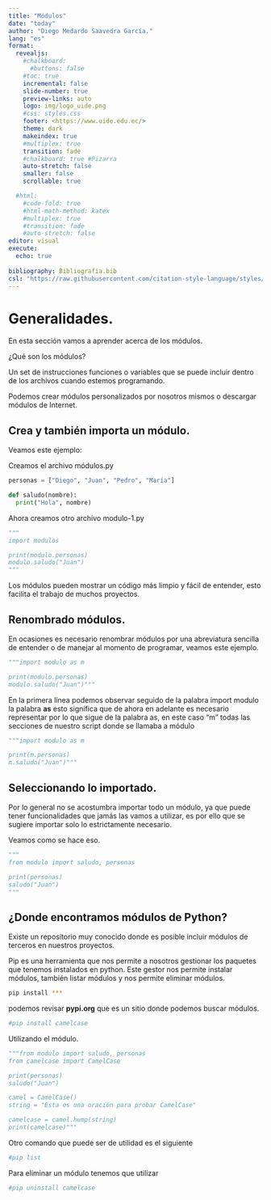 ```yaml
---
title: "Módulos"
date: "today"
author: "Diego Medardo Saavedra García."
lang: "es"
format:
  revealjs:
    #chalkboard: 
      #buttons: false
    #toc: true
    incremental: false
    slide-number: true
    preview-links: auto
    logo: img/logo_uide.png
    #css: styles.css
    footer: <https://www.uide.edu.ec/>
    theme: dark
    makeindex: true
    #multiplex: true
    transition: fade
    #chalkboard: true #Pizarra
    auto-stretch: false
    smaller: false
    scrollable: true

  #html: 
    #code-fold: true
    #html-math-method: katex
    #multiplex: true
    #transition: fade
    #auto-stretch: false
editor: visual
execute: 
  echo: true
    
bibliography: Bibliografia.bib
csl: "https://raw.githubusercontent.com/citation-style-language/styles/master/apa.csl"
---
```


# Generalidades.

En esta sección vamos a aprender acerca de los módulos.

¿Qué son los módulos?

Un set de instrucciones funciones o variables que se puede incluir dentro de los archivos cuando estemos programando.

Podemos crear módulos personalizados por nosotros mismos o descargar módulos de Internet.

## Crea y también importa un módulo.

Veamos este ejemplo:

Creamos el archivo módulos.py

```python

personas = ["Diego", "Juan", "Pedro", "María"]

def saludo(nombre):
  print("Hola", nombre)
```

Ahora creamos otro archivo modulo-1.py

```python
"""
import modulos

print(modulo.personas)
modulo.saludo("Juan")
"""
```

Los módulos pueden mostrar un código más limpio y fácil de entender, esto facilita el trabajo de muchos proyectos.

## Renombrado módulos.

En ocasiones es necesario renombrar módulos por una abreviatura sencilla de entender o de manejar al momento de programar, veamos este ejemplo.

```python
"""import modulo as m

print(modulo.personas)
modulo.saludo("Juan")"""
```

En la primera línea podemos observar seguido de la palabra import modulo la palabra **as** esto significa que de ahora en adelante es necesario representar por lo que sigue de la palabra as, en este caso "m" todas las secciones de nuestro script donde se llamaba a módulo

```python
"""import modulo as m

print(m.personas)
m.saludo("Juan")"""
```

## Seleccionando lo importado.

Por lo general no se acostumbra importar todo un módulo, ya que puede tener funcionalidades que jamás las vamos a utilizar, es por ello que se sugiere importar solo lo estrictamente necesario.

Veamos como se hace eso.

```python
"""
from modulo import saludo, personas

print(personas)
saludo("Juan")
"""
```

## ¿Donde encontramos módulos de Python?

Existe un repositorio muy conocido donde es posible incluir módulos de terceros en nuestros proyectos.

Pip es una herramienta que nos permite a nosotros gestionar los paquetes que tenemos instalados en python. Este gestor nos permite instalar módulos, también listar módulos y nos permite eliminar módulos.

```bash
pip install ***
```

podemos revisar **pypi.org** que es un sitio donde podemos buscar módulos.

```bash
#pip install camelcase
```

Utilizando el módulo.

```python
"""from modulo import saludo, personas
from camelcase import CamelCase

print(personas)
saludo("Juan")

camel = CamelCase()
string = "Esta es una oración para probar CamelCase"

camelcase = camel.hump(string)
print(camelcase)"""
```

Otro comando que puede ser de utilidad es el siguiente

```bash
#pip list
```

Para eliminar un módulo tenemos que utilizar

```bash
#pip uninstall camelcase
```
